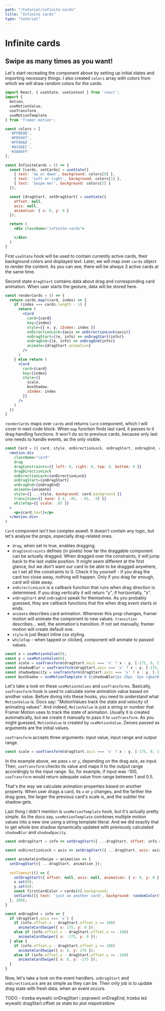 ```yaml
---
path: "/tutorial/infinite-cards"
title: "Infinite cards"
type: "tutorial"
---
```



# Infinite cards
## Swipe as many times as you want!

<div className="guide__component-wrapper">
  <div className="infinite-cards__guide-wrapper">
    <InfiniteCards />
  </div>
</div>

Let's start recreating the component above by setting up initial states and importing necessary things. I also created `colors` array with colors from which we will draw random colors for the cards.

```jsx
import React, { useState, useContext } from 'react';
import { 
  motion, 
  useMotionValue, 
  useTransform, 
  useMotionTemplate 
} from 'framer-motion';

const colors = [
  '#FFBE0B', 
  '#FB5607', 
  '#FF006E', 
  '#8338EC', 
  '#3A86FF'
];

const InfiniteCards = () => {
  const [cards, setCards] = useState([
    { text: 'Up or down', background: colors[0] }, 
    { text: 'Left or right', background: colors[1] }, 
    { text: 'Swipe me!', background: colors[2] }
  ]);

  const [dragStart, setDragStart] = useState({
    offset: null,
    axis: null,
    animation: { x: 0, y: 0 }
  });

  return (
    <div className="infinite-cards">

    </div>
  )
}
```

First `useState` hook will be used to contain currently active cards, their background colors and displayed text. Later, we will map over `cards` object to render the content. As you can see, there will be always 3 active cards at the same time.

Second state `dragStart` contains data about drag and corresponding card animation. When user starts the gesture, data will be stored here.

```jsx
const renderCards = () => {
  return cards.map((card, index) => {
    if (index === cards.length - 1) {
      return (
        <Card 
          card={card}
          key={index}
          style={{ x, y, zIndex: index }}
          onDirectionLock={axis => onDirectionLock(axis)}
          onDragStart={(e, info) => onDragStart(info)}
          onDragEnd={(e, info) => onDragEnd(info)}
          animate={dragStart.animation}
        />
      )
    } else return (
      <Card 
        card={card}
        key={index}
        style={{
          scale, 
          boxShadow,
          zIndex: index
        }}
      />
    )
  })
}
```

`renderCards` maps over `cards` and returns `Card` component, which I will cover in next code block. When `map` function finds last card, it passes to it drag handling functions. It won't do so to previous cards, because only last one needs to handle events, as the only visible. 

```jsx
const Card = ({ card, style, onDirectionLock, onDragStart, onDragEnd, animate }) => (    
  <motion.div
    className="card"
    drag
    dragConstraints={{ left: 0, right: 0, top: 0, bottom: 0 }}
    dragDirectionLock
    onDirectionLock={onDirectionLock}
    onDragStart={onDragStart}
    onDragEnd={onDragEnd}
    animate={animate}
    style={{ ...style, background: card.background }}
    transition={{ ease: [.6, .05, -.01, .9] }}
    whileTap={{ scale: .85 }}
  >
    <p>{card.text}</p>
  </motion.div>
)
```

`Card` component isn't too complex aswell. It doesn't contain any logic, but let's analyse the props, especially drag-related ones. 

- `drag`, when set to true, enables dragging.
- `dragConstraints` defines (in pixels) how far the draggable component can be actually dragged. When dragged over the constraints, it will jump back to the last viable position. It might seem different at the first glance, but we don't want our card to be able to be dragged anywhere, so I set all the constraints to 0. Check it by yourself - if you drag the card too close away, nothing will happen. Only if you drag far enough, card will slide away.
- `onDirectionLock` is a callback function that runs when drag direction is determined. If you drag vertically it will return "y", if horizontally, "x".
- `onDragStart` and `onDragEnd` speak for themselves. As you probably guessed, they are callback functions that fire when drag event starts or ends.
- `animate` describes card animation. Whenever this prop changes, framer motion will animate the component to new values. `transition` describes... well, the animation's transition. If not set manually, framer motion will create default one.
- `style` is just React inline css styling.
- `whileTap` - when tapped or clicked, component will animate to passed values.

```jsx
const x = useMotionValue(0);
const y = useMotionValue(0);
const scale = useTransform(dragStart.axis === 'x' ? x : y, [-175, 0, 175], [1, .5, 1]);
const shadowBlur = useTransform(dragStart.axis === 'x' ? x : y, [-175, 0, 175], [0, 25, 0]);
const shadowOpacity = useTransform(dragStart.axis === 'x' ? x : y, [-175, 0, 175], [0, .2, 0]);
const boxShadow = useMotionTemplate`0 ${shadowBlur}px 25px -5px rgba(0, 0, 0, ${shadowOpacity})`;
```

Let's take a look on these `useMotionValues` and `useTransforms`. Basically, `useTransform` hook is used to calculate some animation value based on another value. Before diving into these hooks, you need to understand what `MotionValue` is. Docs say: "MotionValues track the state and velocity of animating values". And indeed, `MotionValue` is just a string or number that Framer Motion uses to track the state of animation. Usually it is created automatically, but we create it manually to pass it to `useTransform`. As you might guessed, `MotionValue` is created by `useMotionValue`. Zeroes passed as arguments are the initial values.

`useTransform` accepts three arguments: input value, input range and output range. 

```jsx
const scale = useTransform(dragStart.axis === 'x' ? x : y, [-175, 0, 175], [1, .5, 1]);
```

In the example above, we pass `x` or `y`, depending on the drag axis, as input. Then, `useTransform` checks its value and maps it to the output range accordingly to the input range. So, for example, if input was -100, `useTransform` would return adequate value from range between 1 and 0.5. 

That's the way we calculate animation properties based on another property. When user drags a card, its `x` or `y` changes, and the farther the drag goes, the larger the previous card's scale is, and the subtler the shadow gets.

Last thing I didn't mention is `useMotionTemplate` hook, but it's actually pretty simple. As the docs say, `useMotionTemplate` combines multiple motion values into a new one using a string template literal. And we did exactly that to get whole box shadow dynamically updated with previously calculated `shadowBlur` and `shadowOpacity`.

```jsx
const onDragStart = info => setDragStart({ ...dragStart, offset: info.offset });

const onDirectionLock = axis => setDragStart({ ...dragStart, axis: axis });

const animateCardSwipe = animation => {
  setDragStart({ ...dragStart, animation });
    
  setTimeout(() => {
    setDragStart({ offset: null, axis: null, animation: { x: 0, y: 0 } });
    x.set(0);
    y.set(0);
    const firstCardColor = cards[0].background;
    setCards([{ text: 'just an another card', background: randomColor(firstCardColor) }, ...cards.slice(0, cards.length - 1)]);
  }, 200);
}

const onDragEnd = info => {
  if (dragStart.axis === 'x') {
    if (info.offset.x - dragStart.offset.x >= 100) 
      animateCardSwipe({ x: 175, y: 0 });
    else if (info.offset.x - dragStart.offset.x <= -100)
      animateCardSwipe({ x: -175, y: 0 }); 
  } else {
    if (info.offset.y - dragStart.offset.y >= 100)
      animateCardSwipe({ x: 0, y: 175 }); 
    else if (info.offset.y - dragStart.offset.y <= -100)
      animateCardSwipe({ x: 0, y: -175 }); 
  }
}
```

Now, let's take a look on the event handlers. `onDragStart` and `onDirectionLock` are as simple as they can be. Their only job is to update drag state with fresh data, when an event occurs. 

TODO - trzeba wywalić onDragStart i poprawić onDragEnd, trzeba też wywalić dragStart.offset ze state bo jest niepotrzebne




